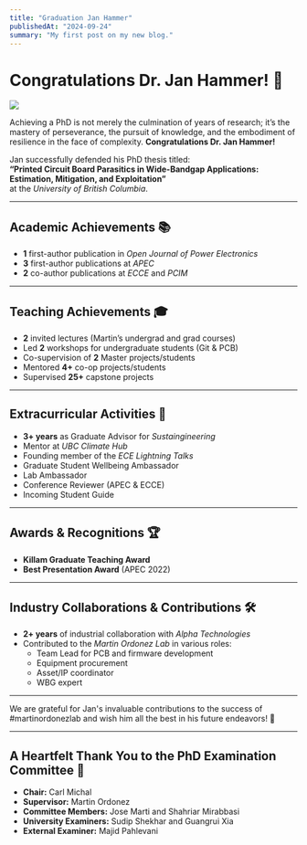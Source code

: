 ```yaml
---
title: "Graduation Jan Hammer"
publishedAt: "2024-09-24"
summary: "My first post on my new blog."
---
```


# Congratulations Dr. Jan Hammer! 🎉

![](/grad1.png)

Achieving a PhD is not merely the culmination of years of research; it’s the mastery of perseverance, the pursuit of knowledge, and the embodiment of resilience in the face of complexity. **Congratulations Dr. Jan Hammer!**

Jan successfully defended his PhD thesis titled:  
**“Printed Circuit Board Parasitics in Wide-Bandgap Applications: Estimation, Mitigation, and Exploitation”**  
at the *University of British Columbia*.

---

## Academic Achievements 📚

- **1** first-author publication in *Open Journal of Power Electronics*  
- **3** first-author publications at *APEC*  
- **2** co-author publications at *ECCE* and *PCIM*  

---

## Teaching Achievements 🎓

- **2** invited lectures (Martin’s undergrad and grad courses)  
- Led **2** workshops for undergraduate students (Git & PCB)  
- Co-supervision of **2** Master projects/students  
- Mentored **4+** co-op projects/students  
- Supervised **25+** capstone projects  

---

## Extracurricular Activities 🌱

- **3+ years** as Graduate Advisor for *Sustaingineering*  
- Mentor at *UBC Climate Hub*  
- Founding member of the *ECE Lightning Talks*  
- Graduate Student Wellbeing Ambassador  
- Lab Ambassador  
- Conference Reviewer (APEC & ECCE)  
- Incoming Student Guide  

---

## Awards & Recognitions 🏆

- **Killam Graduate Teaching Award**  
- **Best Presentation Award** (APEC 2022)  

---

## Industry Collaborations & Contributions 🛠️

- **2+ years** of industrial collaboration with *Alpha Technologies*  
- Contributed to the *Martin Ordonez Lab* in various roles:  
  - Team Lead for PCB and firmware development  
  - Equipment procurement  
  - Asset/IP coordinator  
  - WBG expert  

---

We are grateful for Jan's invaluable contributions to the success of #martinordonezlab and wish him all the best in his future endeavors! 🌟

---

## A Heartfelt Thank You to the PhD Examination Committee 💐

- **Chair:** Carl Michal  
- **Supervisor:** Martin Ordonez  
- **Committee Members:** Jose Marti and Shahriar Mirabbasi  
- **University Examiners:** Sudip Shekhar and Guangrui Xia  
- **External Examiner:** Majid Pahlevani  

